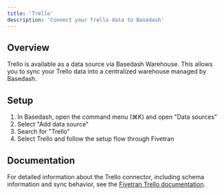 ```yaml
---
title: 'Trello'
description: 'Connect your Trello data to Basedash'
---
```


## Overview

Trello is available as a data source via Basedash Warehouse. This allows you to sync your Trello data into a centralized warehouse managed by Basedash.

## Setup

1. In Basedash, open the command menu (⌘K) and open "Data sources"
2. Select "Add data source"
3. Search for "Trello"
4. Select Trello and follow the setup flow through Fivetran

## Documentation

For detailed information about the Trello connector, including schema information and sync behavior, see the [Fivetran Trello documentation](https://fivetran.com/docs/connectors/applications/trello).
